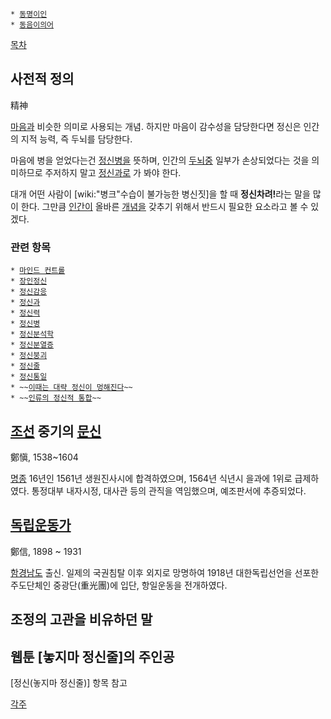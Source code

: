  * [[동명이인]]
 * [[동음이의어]]

[[목차]]
== 사전적 정의 ==
精神

[[마음]]과 비슷한 의미로 사용되는 개념. 하지만 마음이 감수성을 담당한다면 정신은 인간의 지적 능력, 즉 두뇌를 담당한다.

마음에 병을 얻었다는건 [[정신병]]을 뜻하며, 인간의 [[두뇌]]중 일부가 손상되었다는 것을 의미하므로 주저하지 말고 [[정신과]]로 가 봐야 한다.

대개 어떤 사람이 [wiki:"병크"수습이 불가능한 병신짓]을 할 때 '''정신차려!'''라는 말을 많이 한다. 그만큼 [[인간]]이 올바른 [[개념]]을 갖추기 위해서 반드시 필요한 요소라고 볼 수 있겠다.

=== 관련 항목 ===
 * [[마인드 컨트롤]]
 * [[장인정신]]
 * [[정신감응]]
 * [[정신과]]
 * [[정신력]]
 * [[정신병]]
 * [[정신분석학]]
 * [[정신분열증]]
 * [[정신붕괴]]
 * [[정신줄]]
 * [[정신통일]]
 * ~~[[이때는 대략 정신이 멍해진다]]~~
 * ~~[[인류의 정신적 통합]]~~

== [[조선]] 중기의 [[문신]] ==
鄭愼, 1538~1604

[[명종]] 16년인 1561년 생원진사시에 합격하였으며, 1564년 식년시 을과에 1위로 급제하였다. 통정대부 내자시정, 대사관 등의 관직을 역임했으며, 예조판서에 추증되었다.

== [[독립운동가]] ==
鄭信, 1898 ~ 1931

[[함경남도]] 출신. 일제의 국권침탈 이후 외지로 망명하여 1918년 대한독립선언을 선포한 주도단체인 중광단(重光團)에 입단, 항일운동을 전개하였다.

== 조정의 고관을 비유하던 말 ==

== 웹툰 [놓지마 정신줄]의 주인공 ==
[정신(놓지마 정신줄)] 항목 참고

[[각주]]
